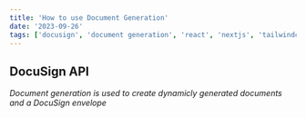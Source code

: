 ```yaml
---
title: 'How to use Document Generation'
date: '2023-09-26'
tags: ['docusign', 'document generation', 'react', 'nextjs', 'tailwindcss', 'mdx']
---
```


## DocuSign API
*Document generation is used to create dynamicly generated documents and a DocuSign envelope*